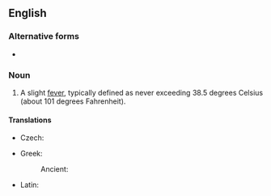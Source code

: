 ==English==
{{wikipedia}}

===Alternative forms===
* {{l|en|low grade fever}}

===Noun===
{{en-noun|head=[[low]]-[[grade]] [[fever]]}}

# {{lb|en|medicine}} A slight [[fever]], typically defined as never exceeding 38.5 degrees Celsius (about 101 degrees Fahrenheit).

====Translations====
{{trans-top|slight fever}}
* Czech: {{t|cs|subfebrilie|f}}
{{trans-mid}}
* Greek: {{t+|el|πυρέτιο|n}}
*: Ancient: {{t|grc|πυρέτιον|n}}
* Latin: {{t|la|febricula|f}}
{{trans-bottom}}